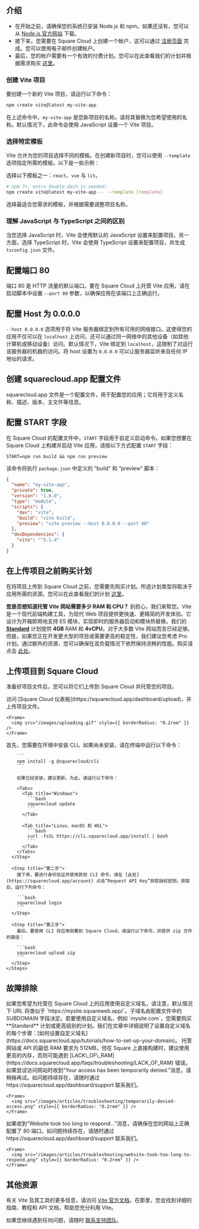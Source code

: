 ## 介绍

* 在开始之前，请确保您的系统已安装 Node.js 和 npm。如果还没有，您可以从 [Node.js 官方网站](https://nodejs.org/) 下载。
* 接下来，您需要在 Square Cloud 上创建一个帐户，这可以通过 [注册页面](https://squarecloud.app/signup) 完成。您可以使用电子邮件创建帐户。
* 最后，您的帐户需要有一个有效的付费计划。您可以在此查看我们的计划并根据需求购买 [这里](https://squarecloud.app/plans)。

### 创建 Vite 项目

要创建一个新的 Vite 项目，请运行以下命令：

```bash
npm create vite@latest my-vite-app
```

在上述命令中，`my-vite-app` 是您新项目的名称。请将其替换为您希望使用的名称。默认情况下，此命令会使用 JavaScript 设置一个 Vite 项目。

### 选择特定模板

Vite 允许为您的项目选择不同的模板。在创建新项目时，您可以使用 `--template` 选项指定所需的模板。以下是一些示例：

选择以下模板之一：`react`、`vue` 与 `lit`。

```bash
# npm 7+, extra double-dash is needed:
npm create vite@latest my-vite-app -- --template [template]
```

选择最适合您需求的模板，并根据需要调整项目名称。

### 理解 JavaScript 与 TypeScript 之间的区别

当您选择 JavaScript 时，Vite 会使用默认的 JavaScript 设置来配置项目。另一方面，选择 TypeScript 时，Vite 会使用 TypeScript 设置来配置项目，并生成 `tsconfig.json` 文件。

## 配置端口 80

端口 80 是 HTTP 流量的默认端口。要在 Square Cloud 上托管 Vite 应用，请在启动脚本中设置 `--port 80` 参数，以确保应用在该端口上正确运行。

## 配置 Host 为 0.0.0.0

`--host 0.0.0.0` 选项用于将 Vite 服务器绑定到所有可用的网络接口。这使得您的应用不仅可以在 `localhost` 上访问，还可以通过同一网络中的其他设备（如其他计算机或移动设备）访问。默认情况下，Vite 绑定到 `localhost`，这限制了对运行该服务器的机器的访问。将 host 设置为 `0.0.0.0` 可以让服务器监听来自任何 IP 地址的请求。

## 创建 squarecloud.app 配置文件

<Card title="Learn about: how to make the configuration file for Square Cloud." icon="link" href="https://docs.squarecloud.app/getting-started/config-file">
  squarecloud.app 文件是一个配置文件，用于配置您的应用；它将用于定义名称、描述、版本、主文件等信息。
</Card>

## 配置 START 字段

在 Square Cloud 的配置文件中，`START` 字段用于自定义启动命令。如果您想要在 Square Cloud 上构建并启动 Vite 应用，请按以下方式配置 `START` 字段：

```app squarecloud.app
START=npm run build && npm run preview
```

该命令将执行 `package.json` 中定义的 “build” 和 “preview” 脚本：

```json package.json
{
  "name": "my-vite-app",
  "private": true,
  "version": "1.0.0",
  "type": "module",
  "scripts": {
    "dev": "vite",
    "build": "vite build",
    "preview": "vite preview --host 0.0.0.0 --port 80"
  },
  "devDependencies": {
    "vite": "^5.1.4"
  }
}
```

## 在上传项目之前购买计划

在将项目上传到 Square Cloud 之前，您需要先购买计划。所选计划类型将取决于应用所需的资源。您可以在此查看我们的计划 [这里](https://squarecloud.app/plans)。

<Note>**您是否想知道托管 Vite 网站需要多少 RAM 和 CPU？** 别担心，我们来帮您。Vite 是一个现代前端构建工具，为现代 Web 项目提供更快速、更精简的开发体验。它设计为开箱即用地支持 ES 模块，实现即时的服务器启动和模块热替换。我们的 **[Standard](https://squarecloud.app/pay/standard)** 计划提供 **4GB** RAM 和 **4vCPU**，对于大多数 Vite 网站而言已经足够。但是，如果您正在开发更大型的项目或需要更高的稳定性，我们建议您考虑 Pro 计划。通过额外的资源，您可以确保在高负载情况下依然保持流畅的性能。购买请点击 [此处](https://squarecloud.app/pay/pro)。</Note>

## 上传项目到 Square Cloud

准备好项目文件后，您可以将它们上传到 Square Cloud 并托管您的项目。

<Tabs>
  <Tab title="仪表板上传">
    访问 [Square Cloud 仪表板](https://squarecloud.app/dashboard/upload)，并上传项目文件。

    <Frame>
      <img src="/images/uploading.gif" style={{ borderRadius: "0.2rem" }} />
    </Frame>
  </Tab>

  <Tab title="CLI 上传">
    <Steps>
      <Step title="第一步">
        首先，您需要在环境中安装 CLI。如果尚未安装，请在终端中运行以下命令：

        ```
        npm install -g @squarecloud/cli
        ```

        如果已经安装，建议更新。为此，请运行以下命令：

        <Tabs>
          <Tab title="Windows">
            ```bash
            squarecloud update
            ```
          </Tab>

          <Tab title="Linux、macOS 和 WSL">
            ```bash
            curl -fsSL https://cli.squarecloud.app/install | bash
            ```
          </Tab>
        </Tabs>
      </Step>

      <Step title="第二步">
        接下来，要进行身份验证并使用其他 CLI 命令，请在 [此处](https://squarecloud.app/account) 点击“Request API Key”获取授权密钥。获取后，运行下列命令：

        ```bash
        squarecloud login
        ```
      </Step>

      <Step title="第三步">
        最后，要使用 CLI 将应用部署到 Square Cloud，请运行以下命令，并提供 zip 文件的路径：

        ```bash
        squarecloud upload zip
        ```
      </Step>
    </Steps>
  </Tab>
</Tabs>

## 故障排除

<AccordionGroup>
  <Accordion title="自定义域名" icon="globe" iconType="solid">
    如果您希望为托管在 Square Cloud 上的应用使用自定义域名，请注意，默认情况下 URL 将类似于 `https://mysite.squareweb.app/`。子域名由配置文件中的 SUBDOMAIN 字段决定。若要使用自定义域名，例如 `mysite.com`，您需要购买 **Standard** 计划或更高级别的计划。我们在文章中详细说明了设置自定义域名的每个步骤：[如何设置自定义域名](https://docs.squarecloud.app/tutorials/how-to-set-up-your-domain)。
  </Accordion>

  <Accordion title="最低 RAM 要求" icon="memory" iconType="solid">
    托管网站或 API 的最低 RAM 要求为 512MB，但在 Square 上直接构建时，建议使用更高的内存，否则可能遇到 [LACK\_OF\_RAM](https://docs.squarecloud.app/faqs/troubleshooting/LACK_OF_RAM) 错误。
  </Accordion>

  <Accordion title="临时访问被拒" icon="ban" iconType="solid">
    如果尝试访问网站时收到“Your access has been temporarily denied.”消息，请稍候再试。如问题持续存在，请随时通过 https://squarecloud.app/dashboard/support 联系我们。

    <Frame>
      <img src="/images/articles/troubleshooting/temporarily-denied-access.png" style={{ borderRadius: "0.2rem" }} />
    </Frame>
  </Accordion>

  <Accordion title="网站响应超时..." icon="clock" iconType="solid">
    如果收到“Website took too long to respond...”消息，请确保在您的网站上正确配置了 80 端口。如问题持续存在，请随时通过 https://squarecloud.app/dashboard/support 联系我们。

    <Frame>
      <img src="/images/articles/troubleshooting/website-took-too-long-to-respond.png" style={{ borderRadius: "0.2rem" }} />
    </Frame>
  </Accordion>
</AccordionGroup>

## 其他资源

有关 Vite 及其工具的更多信息，请访问 [Vite 官方文档](https://vitejs.dev/guide/)。在那里，您会找到详细的指南、教程和 API 文档，帮助您充分利用 Vite。

如果您继续遇到任何问题，请随时 [联系支持团队](/company/support)。
